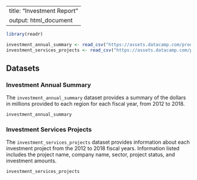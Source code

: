 <!-- ---
title: '3'
author: "me"
date: "16/05/2021"
output: html_document
 --- -->

<!-- Exercise 
Adding sections to your report
Previously, you added the names of the datasets you'll be using to build your report to the Markdown file that will be used to create the report. Now, you'll add some headers and text to the document to provide some additional detail about the datasets to the audience who will read the report.


Instructions
100 XP
Add a header called Datasets to line 14 of the report, using two hashes.
Add headers to lines 16 and 23 of the report to specify each of the dataset names, Investment Annual Summary and Investment Services Projects, using three hashes.
Add the dataset names to the sentences in lines 18 and 25 of the report and format them as inline code.
-->

---
title: "Investment Report"
output: html_document
---

```{r data, include = FALSE}
library(readr)

investment_annual_summary <- read_csv("https://assets.datacamp.com/production/repositories/5756/datasets/d0251f26117bbcf0ea96ac276555b9003f4f7372/investment_annual_summary.csv")
investment_services_projects <- read_csv("https://assets.datacamp.com/production/repositories/5756/datasets/78b002735b6f620df7f2767e63b76aaca317bf8d/investment_services_projects.csv")
```


## Datasets 

### Investment Annual Summary

The `investment_annual_summary` dataset provides a summary of the dollars in millions provided to each region for each fiscal year, from 2012 to 2018.
```{r}
investment_annual_summary
```

### Investment Services Projects

The `investment_services_projects` dataset provides information about each investment project from the 2012 to 2018 fiscal years. Information listed includes the project name, company name, sector, project status, and investment amounts.
```{r}
investment_services_projects 
```


